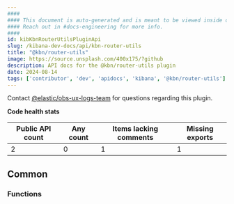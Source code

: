```yaml
---
####
#### This document is auto-generated and is meant to be viewed inside our experimental, new docs system.
#### Reach out in #docs-engineering for more info.
####
id: kibKbnRouterUtilsPluginApi
slug: /kibana-dev-docs/api/kbn-router-utils
title: "@kbn/router-utils"
image: https://source.unsplash.com/400x175/?github
description: API docs for the @kbn/router-utils plugin
date: 2024-08-14
tags: ['contributor', 'dev', 'apidocs', 'kibana', '@kbn/router-utils']
---
```




Contact [@elastic/obs-ux-logs-team](https://github.com/orgs/elastic/teams/obs-ux-logs-team) for questions regarding this plugin.

**Code health stats**

| Public API count  | Any count | Items lacking comments | Missing exports |
|-------------------|-----------|------------------------|-----------------|
| 2 | 0 | 1 | 1 |

## Common

### Functions
<DocDefinitionList data={kbnRouterUtilsObj.common.functions}/>


